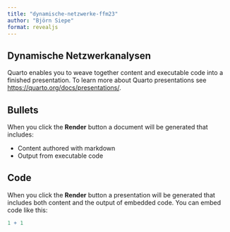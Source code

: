 ```yaml
---
title: "dynamische-netzwerke-ffm23"
author: "Björn Siepe"
format: revealjs
---
```


## Dynamische Netzwerkanalysen

Quarto enables you to weave together content and executable code into a finished presentation. To learn more about Quarto presentations see <https://quarto.org/docs/presentations/>.

## Bullets

When you click the **Render** button a document will be generated that includes:

-   Content authored with markdown
-   Output from executable code

## Code

When you click the **Render** button a presentation will be generated that includes both content and the output of embedded code. You can embed code like this:

```r
1 + 1
```
